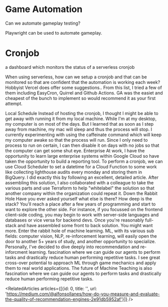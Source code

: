 
<Meta title="menu/missions/automation" />

# Game Automation

<Subtitle>Can we automate gameplay testing?</Subtitle>

Playwright can be used to automate gameplay.


# Cronjob

<Subtitle>a dashboard which monitors the status of a serverless cronjob </Subtitle>

<Paragraph>
When using serverless, how can we setup a cronjob and that can be monitored so that are confident that the automation is working each week?
</Paragraph>
<SubHeadline>Hobbyist</SubHeadline>
<Paragraph>
Vercel does offer <Link url="https://vercel.com/docs/solutions/cron-jobs">some suggestions.</Link>. From this list, I tried a few of them including EasyCron, Quirrel and Github Actions. GA was the easiet and cheapest of the bunch to implement so would recommend it as your first attempt. 
</Paragraph>
<SubHeadline></SubHeadline>

<SubHeadline>Local Schedule</SubHeadline>
<Paragraph>
Instead of hosting the cronjob, I thought I might be able to get away with running it from my local machine. While I'm at my desktop, my computer is on most of the days. But I learned that as soon as I step away from machine, my mac will sleep and thus the process will stop.
</Paragraph>
<Paragraph>
I currently experimenting with using the <Link url="https://www.howtogeek.com/245683/how-to-prevent-your-mac-from-sleeping-with-no-additional-software/">caffeinate command</Link> which will keep my computer awake so that the process will run. Since I only need to process to run on certain, I can then disable it on days with no jobs so that the computer can get some shut eye. 
</Paragraph>
<SubHeadline>Enterprise</SubHeadline>
<Paragraph>
At work, I have the opportunity to learn large enterprise systems within Google Cloud so have taken the opportunity to build a reporting tool.
</Paragraph>
<Paragraph>
To perform a cronjob, we can use Cloud Scheduler to set a datetime for a Cloud Function to some work like collecting lighthouse audits every monday and storing them in BigQuery. I did exactly this by following an excellent, detailed <Link url="https://www.simoahava.com/google-cloud/lighthouse-bigquery-google-cloud-platform/">article</Link>. 
</Paragraph>
<Paragraph>
After assembling this solution, I also collaborated with a colleague to take the various parts and use <Link url='https://cloud.google.com/docs/terraform'>Terraform</Link> to help "whitelabel" the solution so that another company within the organization could repeat it.
</Paragraph>
<SubHeadline>Down the Rabbit Hole</SubHeadline>
<Paragraph>
Have you ever asked yourself what else is there? How deep is the stack? You'll reach a place after a few years of programming and start to want to explore the other side. For instance, if you focussed on the frontend client-side coding, you may begin to work with server-side languages and databases or vice versa for backend devs. 
Once you're reasonably full-stack and have assembled some front to back solution. You might want more. 
</Paragraph>
<Paragraph>
Enter the rabbit hole of machine learning. ML, with its various sub fields: computer vision, NLP, re-inforcement learning, will easily open the door to another 5+ years of study, and another opportunity to specialize. Personally, I've decided to dive deeply into recommendation and re-inforcment learning. 
fascination where we can guide our agents to perform tasks and drastically reduce human performing repetitive tasks.
</Paragraph>
<Paragraph>
I see great cross-over potential to approach ML through game mechanics and apply them to real world applications. The future of Machine Teaching is also fascination where we can guide our agents to perform tasks and drastically reduce human performing repetitive tasks.
</Paragraph>


<RelatedArticles articles={[{id: 0, title: '', url: 'https://medium.com/@alfonsollanes/how-do-you-measure-and-evaluate-the-quality-of-recommendation-engines-2e91db5952af'}]} />